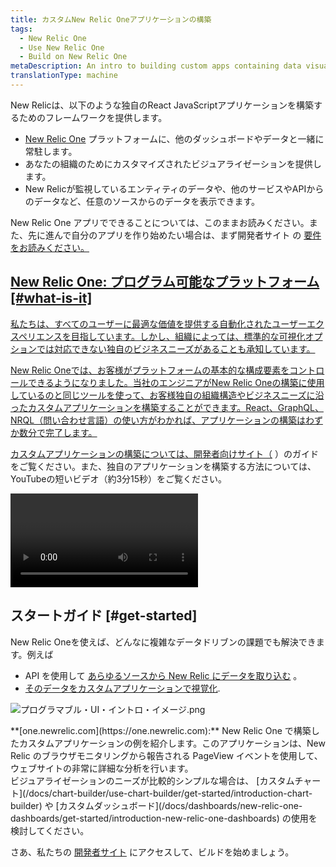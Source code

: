 ```yaml
---
title: カスタムNew Relic Oneアプリケーションの構築
tags:
  - New Relic One
  - Use New Relic One
  - Build on New Relic One
metaDescription: An intro to building custom apps containing data visualizations that reside on the New Relic One platform as New Relic One applications.
translationType: machine
---
```



New Relicは、以下のような独自のReact JavaScriptアプリケーションを構築するためのフレームワークを提供します。

* [New Relic One](/docs/new-relic-one/use-new-relic-one/get-started/introduction-new-relic-one) プラットフォームに、他のダッシュボードやデータと一緒に常駐します。
* あなたの組織のためにカスタマイズされたビジュアライゼーションを提供します。
* New Relicが監視しているエンティティのデータや、他のサービスやAPIからのデータなど、任意のソースからのデータを表示できます。

New Relic One アプリでできることについては、このままお読みください。また、先に進んで自分のアプリを作り始めたい場合は、まず開発者サイト の [要件をお読みください。](https://developer.newrelic.com/build-apps/permission-manage-apps)

## [New Relic One: プログラム可能なプラットフォーム \[#what-is-it\]](https://developer.newrelic.com/build-apps/permission-manage-apps)

[私たちは、すべてのユーザーに最適な価値を提供する自動化されたユーザーエクスペリエンスを目指しています。しかし、組織によっては、標準的な可視化オプションでは対応できない独自のビジネスニーズがあることも承知しています。](https://developer.newrelic.com/build-apps/permission-manage-apps)

[New Relic Oneでは、お客様がプラットフォームの基本的な構成要素をコントロールできるようになりました。当社のエンジニアがNew Relic Oneの構築に使用しているのと同じツールを使って、お客様独自の組織構造やビジネスニーズに沿ったカスタムアプリケーションを構築することができます。React、GraphQL、NRQL（問い合わせ言語）の使い方がわかれば、アプリケーションの構築はわずか数分で完了します。](https://developer.newrelic.com/build-apps/permission-manage-apps)

[](https://developer.newrelic.com/build-apps/permission-manage-apps)[カスタムアプリケーションの構築については、開発者向けサイト（](https://developer.newrelic.com/build-apps) ）のガイドをご覧ください。また、独自のアプリケーションを構築する方法については、YouTubeの短いビデオ（約3分15秒）をご覧ください。

<Video
  id="QX7wMf6wTSU"
  type="youtube"
/>

## スタートガイド [#get-started]

New Relic Oneを使えば、どんなに複雑なデータドリブンの課題でも解決できます。例えば

* API を使用して [あらゆるソースから New Relic にデータを取り込む](https://developer.newrelic.com/collect-data/collect-data-from-any-source) 。
* [そのデータをカスタムアプリケーションで視覚化](https://developer.newrelic.com/build-apps).

<img
  src={newRelicOneBrowserAnalyzerExampleApplication0}
  title="プログラマブル・UI・イントロ・イメージ.png"
  alt="プログラマブル・UI・イントロ・イメージ.png"
/>

<figcaption>
  **[one.newrelic.com](https://one.newrelic.com):** New Relic One で構築したカスタムアプリケーションの例を紹介します。このアプリケーションは、New Relic のブラウザモニタリングから報告される PageView イベントを使用して、ウェブサイトの非常に詳細な分析を行います。
</figcaption>

<Callout variant="tip">
  ビジュアライゼーションのニーズが比較的シンプルな場合は、 [カスタムチャート](/docs/chart-builder/use-chart-builder/get-started/introduction-chart-builder) や [カスタムダッシュボード](/docs/dashboards/new-relic-one-dashboards/get-started/introduction-new-relic-one-dashboards) の使用を検討してください。
</Callout>

さあ、私たちの [開発者サイト](http://developer.newrelic.com) にアクセスして、ビルドを始めましょう。
